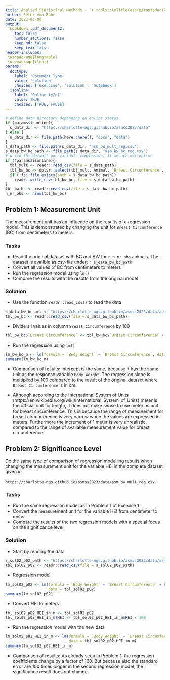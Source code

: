 ```yaml
---
title: Applied Statistical Methods - `r tools::toTitleCase(params$doctype)` 2
author: Peter von Rohr
date: 2023-03-06
output:
  bookdown::pdf_document2:
    toc: false
    number_sections: false
    keep_md: false
    keep_tex: false
header-includes:
 \usepackage{longtable}
 \usepackage{float}
params:
  doctype:
    label: 'Document Type'
    value: 'solution'
    choices: ['exercise', 'solution', 'notebook']
  isonline:
    label: 'Online (y/n)'
    value: TRUE
    choices: [TRUE, FALSE]
---
```



```r
# define data directory depending on online status
if (params$isonline){
  s_data_dir <- "https://charlotte-ngs.github.io/asmss2023/data"
} else {
  s_data_dir <- file.path(here::here(), "docs", "data")
}
s_data_path <- file.path(s_data_dir, "asm_bw_mult_reg.csv")
s_data_bw_bc_path <- file.path(s_data_dir, "asm_bw_bc_reg.csv")
# write the default one variable regression, if we are not online
if (!params$isonline){
  tbl_mult <- readr::read_csv(file = s_data_path)
  tbl_bw_bc <- dplyr::select(tbl_mult, Animal, `Breast Circumference`, `Body Weight`)
  if (!fs::file_exists(path = s_data_bw_bc_path))
    readr::write_csv(tbl_bw_bc, file = s_data_bw_bc_path)
}
tbl_bw_bc <- readr::read_csv(file = s_data_bw_bc_path)
n_nr_obs <- nrow(tbl_bw_bc)
```


## Problem 1: Measurement Unit
The measurement unit has an influence on the results of a regression model. This is demonstrated by changing the unit for `Breast Circumference` (BC) from centimeters to meters. 

### Tasks

* Read the original dataset with BC and BW for `r n_nr_obs` animals. The dataset is availble as csv-file under: `r s_data_bw_bc_path`
* Convert all values of BC from centimeters to meters
* Run the regression model using `lm()`
* Compare the results with the results from the original model

<!-- your-solution-start
### Your Solution

* Use the function `readr::read_csv()` to read the data

```r

```

* Divide all values in column `Breast Circumference` by 100

```r

```

* Run the regression using `lm()`

```r

```

* Comparison of results

---  your-solution-end -->


<!-- master-solution-start -->

### Solution

* Use the function `readr::read_csv()` to read the data

```r
s_data_bw_bc_url <- "https://charlotte-ngs.github.io/asmss2023/data/asm_bw_bc_reg.csv"
tbl_bw_bc <- readr::read_csv(file = s_data_bw_bc_path)
```

* Divide all values in column `Breast Circumference` by 100

```r
tbl_bw_bc$`Breast Circumference` <- tbl_bw_bc$`Breast Circumference` / 100
```

* Run the regression using `lm()`

```r
lm_bw_bc_m <- lm(formula = `Body Weight` ~ `Breast Circumference`, data = tbl_bw_bc)
summary(lm_bw_bc_m)
```

* Comparison of results: intercept is the same, because it has the same unit as the response variable `Body Weight`. The regression slope is multiplied by 100 compared to the result of the original dataset where `Breast Circumference` is in cm.

* Although according to the International System of Units (https://en.wikipedia.org/wiki/International_System_of_Units) meter is the official unit for length, it does not make sense to use meter as unit for breast circumference. This is because the range of measurement for breast circumference is very narrow when the values are expressed in meters. Furthermore the increment of $1$ meter is very unrealistic, compared to the range of available measurement value for breast circumference.

<!-- master-solution-end -->


## Problem 2: Significance Level
Do the same type of comparison of regression modelling results when changing the measurement unit for the variable HEI in the complete dataset given in

`https://charlotte-ngs.github.io/asmss2023/data/asm_bw_mult_reg.csv`. 

### Tasks

* Run the same regression model as in Problem 1 of Exercise 1
* Convert the measurement unit for the variable HEI from centimeter to meter
* Compare the results of the two regression models with a special focus on the significance level


<!-- your-solution-start
### Your Solution

* The same regression model as in Problem 1 of Exercise 1

```r

```

* Convert the values in column HEI from centimeter to meter

```r

```

* Fit again a multiple regression model

```r

```

* Compare the results

---  your-solution-end -->


<!-- master-solution-start -->

### Solution

* Start by reading the data

```r
s_sol02_p02_path <- "https://charlotte-ngs.github.io/asmss2023/data/asm_bw_mult_reg.csv"
tbl_sol02_p02 <- readr::read_csv(file = s_sol02_p02_path)
```

* Regression model

```r
lm_sol02_p02 <- lm(formula = `Body Weight` ~ `Breast Circumference` + BCS + HEI, 
                   data = tbl_sol02_p02)
summary(lm_sol02_p02)
```

* Convert HEI to meters

```r
tbl_sol02_p02_HEI_in_m <- tbl_sol02_p02
tbl_sol02_p02_HEI_in_m$HEI <- tbl_sol02_p02_HEI_in_m$HEI / 100
```

* Run the regression model with the new data

```r
lm_sol02_p02_HEI_in_m <- lm(formula = `Body Weight` ~ `Breast Circumference` + BCS + HEI, 
                            data = tbl_sol02_p02_HEI_in_m)
summary(lm_sol02_p02_HEI_in_m)
```

* Comparison of results: As already seen in Problem 1, the regression coefficients change by a factor of $100$. But because also the standard error are $100$ times bigger in the second regression model, the significance result does not change.



<!-- master-solution-end -->


